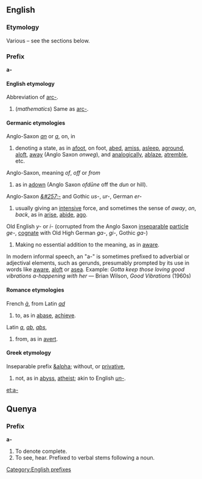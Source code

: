 ==English==
===Etymology===
Various &ndash; see the sections below.

===Prefix===
'''a-'''

====English etymology====
Abbreviation of [[arc-]].
#(''mathematics'') Same as [[arc-]].

====Germanic etymologies====
Anglo-Saxon ''[[an]]'' or ''[[a]]'', on, in
#denoting a state, as in [[afoot]], on foot, [[abed]], [[amiss]], [[asleep]], [[aground]], [[aloft]], [[away]] (Anglo Saxon ''onweg''), and [[analogically]], [[ablaze]], [[atremble]], etc.
Anglo-Saxon, meaning ''of'', ''off'' or ''from''
#as in [[adown]] (Anglo Saxon ''ofd&#363;ne'' off the ''dun'' or hill). 
Anglo-Saxon ''[[&#257;-]]'' and Gothic ''us-'', ''ur-'', German ''er-''
#usually giving an [[intensive]] force, and sometimes the sense of ''away'', ''on'', ''back'', as in [[arise]], [[abide]], [[ago]]. 
Old English ''y-'' or ''i-'' (corrupted from the Anglo Saxon [[inseparable]] [[particle]] ''ge- '', [[cognate]] with Old High German ''ga-'', ''gi-'', Gothic ''ga-'')
#Making no essential addition to the meaning, as in [[aware]].
In modern informal speech, an "a-" is sometimes prefixed to adverbial or adjectival elements, such as gerunds, presumably prompted by its use in words like [[aware]], [[aloft]] or [[asea]]. Example: ''Gotta keep those loving good vibrations a-happening with her'' &mdash; Brian Wilson, ''Good Vibrations'' (1960s)


====Romance etymologies====
French ''[[à]]'', from Latin ''[[ad]]''

#to, as in [[abase]], [[achieve]]. 
Latin ''[[a]]'', ''[[ab]]'', ''[[abs]]'', 
#from, as in [[avert]].

====Greek etymology====
Inseparable prefix [[&alpha]]; without, or [[privative]],
#not, as in [[abyss]], [[atheist]]; akin to English ''[[un-]]''.

[[Category:English prefixes]]

[[et:a-]]

==Quenya==
===Prefix===
'''a-'''
# To denote complete.
# To see, hear. Prefixed to verbal stems following a noun.